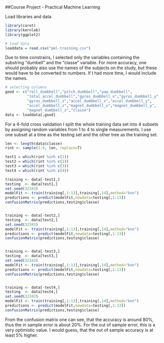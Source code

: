 
##Course Project - Practical Machine Learning

Load libraries and data

```r
library(caret)
library(kernlab)
library(ggplot2)

# load data
loaddata = read.csv("pml-training.csv") 
```


Due to time constrains, I selected only the variables containing the substring "dumbell" and the "classe" variable. For more accuracy, one should probably also use the names of the subjects on the study, but these would have to be converted to numbers. If I had more time, I would include the names.


```r
# selecting columns
good <- c("roll_dumbbell","pitch_dumbbell","yaw_dumbbell",
          "total_accel_dumbbell","gyros_dumbbell_x","gyros_dumbbell_y",
          "gyros_dumbbell_z","accel_dumbbell_x","accel_dumbbell_y",
          "accel_dumbbell_z","magnet_dumbbell_x","magnet_dumbbell_y",
          "magnet_dumbbell_z","classe")
data <- loaddata[,good]
````


For a 4-fold cross validation I split the whole training data set into 4 subsets by assigning random variables from 1 to 4 to single measurements. I use one subset at a time as the testing set and the other tree as the training set.


```r

len <- length(data$classe)
rint <- sample(1:4, len, replace=T)

test1 = which(rint %in% c(1))
test2 = which(rint %in% c(2))
test3 = which(rint %in% c(3))
test4 = which(rint %in% c(4))
```

```r
training <- data[-test1,]
testing  <- data[test1,]
set.seed(32343)
modelFit <- train(training[,1:13],training[,14],method="knn")
predictions <- predict(modelFit,newdata=testing[,1:13])
confusionMatrix(predictions,testing$classe)


training <- data[-test2,]
testing  <- data[test2,]
set.seed(32343)
modelFit <- train(training[,1:13],training[,14],method="knn")
predictions <- predict(modelFit,newdata=testing[,1:13])
confusionMatrix(predictions,testing$classe)


training <- data[-test3,]
testing  <- data[test3,]
set.seed(32343)
modelFit <- train(training[,1:13],training[,14],method="knn")
predictions <- predict(modelFit,newdata=testing[,1:13])
confusionMatrix(predictions,testing$classe)


training <- data[-test4,]
testing  <- data[test4,]
set.seed(32343)
modelFit <- train(training[,1:13],training[,14],method="knn")
predictions <- predict(modelFit,newdata=testing[,1:13])
confusionMatrix(predictions,testing$classe)

```

From the confusion matrix one can see, that the accuracy is around 80%, thus the in sample error is about 20%. For the out of sample error, this is a very optimistic value. I would guess, that the out of sample accuracy is at least 5% higher.




